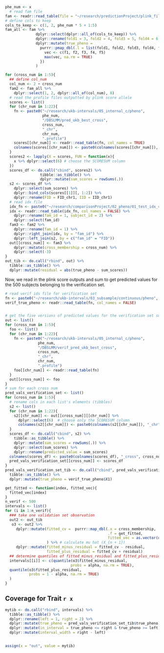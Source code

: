 

```r
phe_num <- x
  # read fam file
fam <- readr::read_table(file = "~/research/predictionProject/plink_file/ukb/chr1.fam", col_names = FALSE)
# define cols to keep
cols_to_keep <- c(1, 2, phe_num * 5 + 1:5)
fam_all <- fam %>%
              dplyr::select(dplyr::all_of(cols_to_keep)) %>%
              dplyr::rename(fold1 = 3, fold2 = 4, fold3 = 5, fold4 = 6, fold5 = 7) %>%
              dplyr::mutate(true_pheno = 
                purrr::pmap_dbl(.l = list(fold1, fold2, fold3, fold4, fold5), .f = function(f1, f2, f3, f4, f5){
                  vec <- c(f1, f2, f3, f4, f5)
                  max(vec, na.rm = TRUE)
                })
              )

for (cross_num in 1:5){
  ## define col_num
  col_num <- 2 + cross_num
  fam2 <- fam_all %>%
    dplyr::select(1, 2, dplyr::all_of(col_num), 8) 
  # read the profile files outputted by plink score allele
  scores <- list()
  for (chr_num in 1:22){
    fn <- paste0("~/research/ukb-intervals/05_internal_c/pheno", 
                 phe_num, 
                 "/DBSLMM/pred_ukb_best_cross", 
                 cross_num, 
                 "_chr", 
                 chr_num, 
                 ".profile")
    scores[[chr_num]] <- readr::read_table(fn, col_names = TRUE)
    colnames(scores[[chr_num]]) <- paste0(colnames(scores[[chr_num]]), "_chr", chr_num)
  }
  scores2 <- lapply(X = scores, FUN = function(x){
    x %>% dplyr::select(6) # choose the SCORESUM column
  })
  scores_df <- do.call("cbind", scores2) %>%
                tibble::as_tibble() %>%
                dplyr::mutate(sum_scores = rowSums(.))
  s2 <- scores_df %>%
    dplyr::select(sum_scores) %>%
    dplyr::bind_cols(scores[[1]][, 1:2]) %>%
    dplyr::rename(FID = FID_chr1, IID = IID_chr1)
  # read idx file
  idx_fn <- paste0("~/research/comparisonProject/02_pheno/01_test_idx_c/idx_pheno", phe_num, "_cross", cross_num, ".txt")
  idx <- readr::read_table(idx_fn, col_names = FALSE) %>%
    dplyr::rename(fam_id = 1, subject_id = 2) %>%
    dplyr::select(fam_id)
  fam3 <- fam2 %>%
    dplyr::rename(fam_id = 1) %>%
    dplyr::right_join(idx, by = "fam_id") %>%
    dplyr::left_join(s2, by = c("fam_id" = "FID"))
  out[[cross_num]] <- fam3 %>%
    dplyr::mutate(cross_membership = cross_num) %>%
    dplyr::select(-3)
}
out_tib <- do.call("rbind", out) %>% 
  tibble::as_tibble() %>% 
  dplyr::mutate(residual = abs(true_pheno - sum_scores))
```

Now, we read in the plink score outputs and sum to get predicted values for the 
500 subjects belonging to the verification set.

```r
# read verif ids file for verification set
fn <- paste0("~/research/ukb-intervals/03_subsample/continuous/pheno", phe_num, "/verif/ukb/02_pheno_c.txt")
verif_true_pheno <- readr::read_table(fn, col_names = FALSE)


# get the five versions of predicted values for the verification set subjects
out <- list()
for (cross_num in 1:5){
  foo <- list()
  for (chr_num in 1:22){
    fn <- paste0("~/research/ukb-intervals/05_internal_c/pheno", 
               phe_num, 
               "/DBSLMM/verif_pred_ukb_best_cross", 
               cross_num, 
               "_chr", 
               chr_num, 
               ".profile")
    foo[[chr_num]] <- readr::read_table(fn)
  }
  out[[cross_num]] <- foo 
}
# sum for each cross num
pred_vals_verification_set <- list()
for (cross_num in 1:5){
  # rename cols in each list's elements (tibbles)
  s2 <- list()
  for (chr_num in 1:22){
    s2[[chr_num]] <- out[[cross_num]][[chr_num]] %>%
      dplyr::select(6)  # choose only the SCORESUM column
      colnames(s2[[chr_num]]) <- paste0(colnames(s2[[chr_num]]), "_chr", chr_num) 
  }
  scores_df <- do.call("cbind", s2) %>% 
    tibble::as_tibble() %>%
    dplyr::mutate(sum_scores = rowSums(.)) %>%
    dplyr::select(sum_scores) %>%
    dplyr::rename(predicted_value = sum_scores)
  colnames(scores_df) <- paste0(colnames(scores_df), "_cross", cross_num)
  pred_vals_verification_set[[cross_num]] <- scores_df
}
pred_vals_verification_set_tib <- do.call("cbind", pred_vals_verification_set) %>%
  tibble::as_tibble() %>%
  dplyr::mutate(true_pheno = verif_true_pheno$X1)
```



```r
get_fitted <- function(index, fitted_vec){
  fitted_vec[index]
}
n_verif <- 500
intervals <- list()
for (i in 1:n_verif){
  ### take one validation set observation
  out2 <- out_tib 
   o3 <- out2 %>% 
     dplyr::mutate(fitted_cv =  purrr::map_dbl(.x = cross_membership, 
                                               .f = get_fitted, 
                                               fitted_vec = as.vector(unlist(pred_vals_verification_set_tib[i, 1:5])))
                   ) %>% # calculate mu hat (X_{n + 1})
     dplyr::mutate(fitted_minus_residual = fitted_cv - residual,
                   fitted_plus_residual = fitted_cv + residual)
  ## determine quantiles of fitted_minus_residual and fitted_plus_residual
  intervals[[i]] <- c(quantile(o3$fitted_minus_residual, 
                              probs = alpha, na.rm = TRUE), 
  quantile(o3$fitted_plus_residual,
           probs = 1 - alpha, na.rm = TRUE)
  )
}
```


## Coverage for Trait `r x`

```r
mytib <- do.call("rbind", intervals) %>% 
  tibble::as_tibble() %>%
  dplyr::rename(left = 1, right = 2) %>%
  dplyr::mutate(true_pheno = pred_vals_verification_set_tib$true_pheno) %>%
  dplyr::mutate(in_interval = true_pheno <= right & true_pheno >= left) %>%
  dplyr::mutate(interval_width = right - left)
 

```

```r
assign(x = "out", value = mytib)
```





